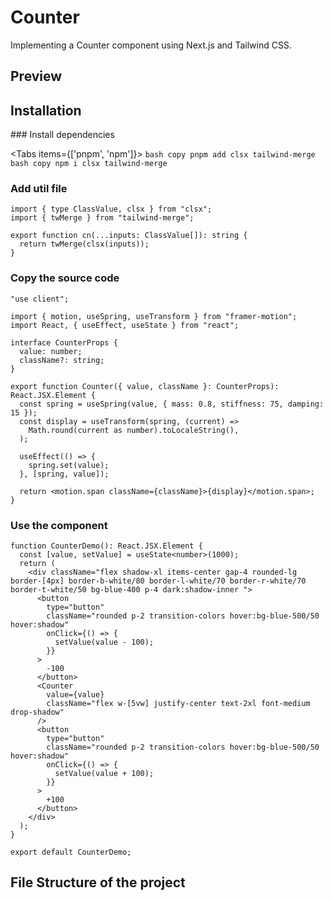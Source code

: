 

# Counter

Implementing a Counter component using Next.js and Tailwind CSS.

## Preview
<ComponentContainer>
<CounterDemo />
</ComponentContainer>


## Installation

<Steps>
### Install dependencies
 
<Tabs items={['pnpm', 'npm']}>
  <Tab>
    ```bash copy
	pnpm add clsx tailwind-merge
	```
  </Tab>
  <Tab>
	```bash copy
	npm i clsx tailwind-merge
	```
  </Tab>
</Tabs>
 
### Add util file
 
```tsx filename="utils/cn.ts" showLineNumbers copy
import { type ClassValue, clsx } from "clsx";
import { twMerge } from "tailwind-merge";

export function cn(...inputs: ClassValue[]): string {
  return twMerge(clsx(inputs));
}
```

### Copy the source code
```tsx filename="components/ui/counter.tsx" showLineNumbers copy
"use client";

import { motion, useSpring, useTransform } from "framer-motion";
import React, { useEffect, useState } from "react";

interface CounterProps {
  value: number;
  className?: string;
}

export function Counter({ value, className }: CounterProps): React.JSX.Element {
  const spring = useSpring(value, { mass: 0.8, stiffness: 75, damping: 15 });
  const display = useTransform(spring, (current) =>
    Math.round(current as number).toLocaleString(),
  );

  useEffect(() => {
    spring.set(value);
  }, [spring, value]);

  return <motion.span className={className}>{display}</motion.span>;
}
```

### Use the component
```tsx showLineNumbers copy
function CounterDemo(): React.JSX.Element {
  const [value, setValue] = useState<number>(1000);
  return (
    <div className="flex shadow-xl items-center gap-4 rounded-lg border-[4px] border-b-white/80 border-l-white/70 border-r-white/70 border-t-white/50 bg-blue-400 p-4 dark:shadow-inner ">
      <button
        type="button"
        className="rounded p-2 transition-colors hover:bg-blue-500/50 hover:shadow"
        onClick={() => {
          setValue(value - 100);
        }}
      >
        -100
      </button>
      <Counter
        value={value}
        className="flex w-[5vw] justify-center text-2xl font-medium drop-shadow"
      />
      <button
        type="button"
        className="rounded p-2 transition-colors hover:bg-blue-500/50 hover:shadow"
        onClick={() => {
          setValue(value + 100);
        }}
      >
        +100
      </button>
    </div>
  );
}

export default CounterDemo;
```
</Steps>

## File Structure of the project

<FileTree>
  <FileTree.Folder name="src" defaultOpen>
	<FileTree.Folder name="app">
		<FileTree.File name="favicon.ico" />
		<FileTree.File name="globals.css" />
		<FileTree.File name="layout.tsx" />
		<FileTree.File name="page.tsx" />
	</FileTree.Folder>
	<FileTree.Folder name="components" defaultOpen>
		<FileTree.Folder name="ui" defaultOpen>
			<FileTree.File name="counter.tsx" />
		</FileTree.Folder>
	</FileTree.Folder>
	<FileTree.Folder name="util" defaultOpen>
		<FileTree.File name="cn.ts" />
	</FileTree.Folder>
  </FileTree.Folder>
</FileTree>